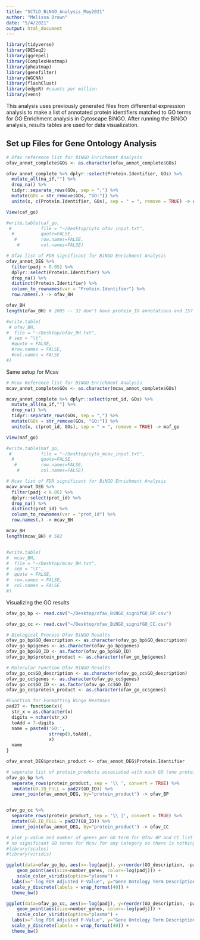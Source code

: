 ```yaml
---
title: "SCTLD_BiNGO_Analysis_May2021"
author: "Melissa Drown"
date: "5/4/2021"
output: html_document
---
```

```r
library(tidyverse)
library(DESeq2)
library(ggrepel)
library(ComplexHeatmap)
library(pheatmap)
library(genefilter)
library(WGCNA)
library(flashClust)
library(edgeR) #counts per million
library(venn)
```

This analysis uses previously generated files from differential expression analysis to make a list of annotated protein identifiers matched to GO terms for GO Enrichment analysis in Cytoscape BiNGO. After running the BiNGO analysis, results tables are used for data visualization.

## Set up Files for Gene Ontology Analysis
```r
# Ofav reference list for BiNGO Enrichment Analysis
ofav_annot_complete$GOs <- as.character(ofav_annot_complete$GOs)

ofav_annot_complete %>% dplyr::select(Protein.Identifier, GOs) %>%
  mutate_all(na_if,"") %>% 
  drop_na() %>% 
  tidyr::separate_rows(GOs, sep = ",") %>%
  mutate(GOs = str_remove(GOs, "GO:")) %>% 
  unite(x, c(Protein.Identifier, GOs), sep = " = ", remove = TRUE) -> caf_go

View(caf_go)

#write.table(caf_go,
 #           file = "~/Desktop/cyto_ofav_input.txt",
  #          quote=FALSE, 
   #         row.names=FALSE, 
    #        col.names=FALSE)
```

```r
# Ofav list of FDR significant for BiNGO Enrichment Analysis
ofav_annot_DEG %>% 
  filter(padj < 0.05) %>%
  dplyr::select(Protein.Identifier) %>% 
  drop_na() %>% 
  distinct(Protein.Identifier) %>%
  column_to_rownames(var = "Protein.Identifier") %>% 
  row.names(.) -> ofav_BH

ofav_BH
length(ofav_BH) # 2005 -- 32 don't have protein_ID annotations and 157 duplicate protein_IDs

#write.table(
 # ofav_BH,
#  file = "~/Desktop/ofav_BH.txt",
 # sep = "\t",
  #quote = FALSE,
  #row.names = FALSE,
  #col.names = FALSE
#)
```

Same setup for Mcav
```r
# Mcav Reference list for BiNGO Enrichment Analysis
mcav_annot_complete$GOs <- as.character(mcav_annot_complete$GOs)

mcav_annot_complete %>% dplyr::select(prot_id, GOs) %>%
  mutate_all(na_if,"") %>% 
  drop_na() %>% 
  tidyr::separate_rows(GOs, sep = ",") %>%
  mutate(GOs = str_remove(GOs, "GO:")) %>% 
  unite(x, c(prot_id, GOs), sep = " = ", remove = TRUE) -> maf_go

View(maf_go)

#write.table(maf_go,
 #           file = "~/Desktop/cyto_mcav_input.txt",
  #          quote=FALSE, 
   #         row.names=FALSE, 
    #        col.names=FALSE)
```

```r
# Mcav list of FDR significant for BiNGO Enrichment Analysis
mcav_annot_DEG %>% 
  filter(padj < 0.05) %>%
  dplyr::select(prot_id) %>% 
  drop_na() %>% 
  distinct(prot_id) %>%
  column_to_rownames(var = "prot_id") %>% 
  row.names(.) -> mcav_BH

mcav_BH
length(mcav_BH) # 582


#write.table(
#  mcav_BH,
#  file = "~/Desktop/mcav_BH.txt",
#  sep = "\t",
#  quote = FALSE,
#  row.names = FALSE,
#  col.names = FALSE
#)
```

Visualizing the GO results
```r
ofav_go_bp <- read.csv("~/Desktop/ofav_BiNGO_signifGO_BP.csv")

ofav_go_cc <- read.csv("~/Desktop/ofav_BiNGO_signifGO_CC.csv")

# Biological Process Ofav BiNGO Results
ofav_go_bp$GO_description <- as.character(ofav_go_bp$GO_description)
ofav_go_bp$genes <- as.character(ofav_go_bp$genes)
ofav_go_bp$GO_ID <- as.factor(ofav_go_bp$GO_ID)
ofav_go_bp$protein_product <- as.character(ofav_go_bp$genes)

# Molecular Function Ofav BiNGO Results
ofav_go_cc$GO_description <- as.character(ofav_go_cc$GO_description)
ofav_go_cc$genes <- as.character(ofav_go_cc$genes)
ofav_go_cc$GO_ID <- as.factor(ofav_go_cc$GO_ID)
ofav_go_cc$protein_product <- as.character(ofav_go_cc$genes)
```

```r
#Function for Formatting Bingo Heatmaps
pad27 <- function(x){
  str_x = as.character(x)
  digits = nchar(str_x)
  toAdd = 7-digits
  name = paste0('GO:',
                strrep(0,toAdd), 
                x)
  name
}

ofav_annot_DEG$protein_product <- ofav_annot_DEG$Protein.Identifier

# seperate list of protein_products associated with each GO (one protein product per line, for merging with DEG list)
ofav_go_bp %>% 
  separate_rows(protein_product, sep = '\\ ', convert = TRUE) %>%
   mutate(GO.ID_FULL = pad27(GO_ID)) %>%
  inner_join(ofav_annot_DEG, by="protein_product") -> ofav_BP


ofav_go_cc %>% 
  separate_rows(protein_product, sep = '\\ |', convert = TRUE) %>% 
  mutate(GO.ID_FULL = pad27(GO_ID)) %>%
  inner_join(ofav_annot_DEG, by="protein_product") -> ofav_CC
```

```r
# plot p-value and number of genes per GO term for Ofav BP and CC list
# no significant GO terms for Mcav for any category so there is nothing to plot
#library(scales)
#library(viridis)

ggplot(data=ofav_go_bp, aes(x=-log(padj), y=reorder(GO_description, -padj))) +
    geom_point(aes(size=number_genes, color=-log(padj))) +
    scale_color_viridis(option="plasma") +
  labs(x="-log FDR Adjusted P-Value", y="Gene Ontology Term Description", title=paste("Ofav Significant Biological Process GO")) +
  scale_y_discrete(labels = wrap_format(40)) +
  theme_bw()

ggplot(data=ofav_go_cc, aes(x=-log(padj), y=reorder(GO_description, -padj))) +
    geom_point(aes(size=number_genes, color=-log(padj))) +
    scale_color_viridis(option="plasma") +
  labs(x="-log FDR Adjusted P-Value", y="Gene Ontology Term Description", title=paste("Ofav Significant Cellular Component GO")) +
  scale_y_discrete(labels = wrap_format(40)) +
  theme_bw()

```

